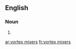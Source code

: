 ==English==

===Noun===
{{head|en|plural}}

# {{plural of|vortex mixer|lang=en}}

[[ar:vortex mixers]]
[[fr:vortex mixers]]